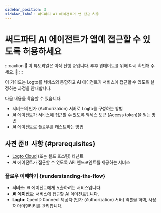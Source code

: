 ```yaml
---
sidebar_position: 3
sidebar_label: 써드파티 AI 에이전트의 앱 접근 허용
---
```


# 써드파티 AI 에이전트가 앱에 접근할 수 있도록 허용하세요

:::caution
👷 이 튜토리얼은 아직 진행 중입니다. 추후 업데이트를 위해 다시 확인해 주세요. 🚧
:::

이 가이드는 Logto를 서비스와 통합하고 AI 에이전트가 서비스에 접근할 수 있도록 설정하는 과정을 안내합니다.

다음 내용을 학습할 수 있습니다:

- 서비스의 인가 (Authorization) 서버로 Logto를 구성하는 방법
- AI 에이전트가 서비스에 접근할 수 있도록 액세스 토큰 (Access token)을 얻는 방법
- AI 에이전트로 플로우를 테스트하는 방법

## 사전 준비 사항 \{#prerequisites}

- [Logto Cloud](https://cloud.logto.io) (또는 셀프 호스팅) 테넌트
- AI 에이전트가 접근할 수 있도록 API 엔드포인트를 제공하는 서비스

### 플로우 이해하기 \{#understanding-the-flow}

- **서비스**: AI 에이전트에게 노출하려는 서비스입니다.
- **AI 에이전트**: 서비스에 접근할 AI 에이전트입니다.
- **Logto**: OpenID Connect 제공자 (인가 (Authorization) 서버) 역할을 하며, 사용자 아이덴티티를 관리합니다.
